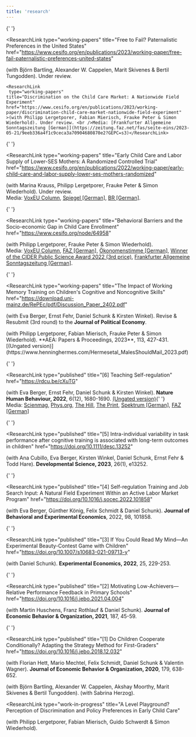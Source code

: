 ```yaml
---
title: 'research'
---
```



<ResearchSection title='Working Papers'>

{' '}

<ResearchLink
  type="working-papers"
  title="Free to Fail? Paternalistic Preferences in the United States"
  href="https://www.cesifo.org/en/publications/2023/working-paper/free-fail-paternalistic-preferences-united-states"
>
  (with Björn Bartling, Alexander W. Cappelen, Marit Skivenes & Bertil
  Tungodden). Under review.
</ResearchLink>

    <ResearchLink
     type="working-papers"
    title="Discrimination on the Child Care Market: A Nationwide Field Experiment"
    href="https://www.cesifo.org/en/publications/2023/working-paper/discrimination-child-care-market-nationwide-field-experiment"
    >(with Philipp Lergetporer, Fabian Mierisch, Frauke Peter & Simon Wiederhold). Under review. <br />Media: [Frankfurter Allgemeine Sonntagszeitung [German]](https://zeitung.faz.net/fas/seite-eins/2023-05-21/9eeb336a4f1c9ceca3a70904680870e2?GEPC=s3)</ResearchLink>

{' '}

<ResearchLink
  type="working-papers"
  title="Early Child Care and Labor Supply of Lower-SES Mothers: A Randomized Controlled Trial"
  href="https://www.cesifo.org/en/publications/2022/working-paper/early-child-care-and-labor-supply-lower-ses-mothers-randomized"
>
  (with Marina Krauss, Philipp Lergetporer, Frauke Peter & Simon Wiederhold).
  Under review.<br />
  Media: [VoxEU
  Column](https://cepr.org/voxeu/columns/how-early-childcare-can-boost-labour-market-success-lower-educated-mothers?utm_source=dlvr.it&utm_medium=twitter),
  [Spiegel
  [German]](https://www.spiegel.de/panorama/bildung/wie-bildungsferne-familien-besser-an-einen-kitaplatz-kommen-und-wie-sie-davon-profitieren-a-d907b0f5-ea2c-417a-bdfe-3b661973472f?utm_source=dlvr.it&utm_medium=twitter#ref=rss),
  [BR
  [German]](https://www.br.de/nachrichten/wissen/studie-wie-bildungsferne-familien-an-betreuungsplaetze-kommen,TXunstv).
</ResearchLink>

{' '}

<ResearchLink
  type="working-papers"
  title="Behavioral Barriers and the Socio-economic Gap in Child Care Enrollment"
  href="https://www.cesifo.org/node/64958"
>
  (with Philipp Lergetporer, Frauke Peter & Simon Wiederhold). <br />
  Media: [VoxEU Column](https://voxeu.org/article/socioeconomic-gap-childcare-enrolment),
  [FAZ [German]](https://www.faz.net/aktuell/wirtschaft/schlechte-chancen-fuer-bildungsferne-familien-auf-kitaplatz-17666862.html?premium=0xd8d0b86f2382d91e6d6d773e40c2f398&GEPC=s9),
  [Ökonomenstimme [German]](https://www.oekonomenstimme.org/articles/1903), [Winner
  of the CIDER Public Science Award 2022 (3rd price)](https://www.leibniz-bildung.de/en/cider/news/),
  [Frankfurter Allgemeine Sonntagszeitung [German]](https://zeitung.faz.net/fas/seite-eins/2023-05-21/9eeb336a4f1c9ceca3a70904680870e2?GEPC=s3).
</ResearchLink>

{' '}

<ResearchLink
  type="working-papers"
  title="The Impact of Working Memory Training on Children's Cognitive and Noncognitive Skills"
  href="https://download.uni-mainz.de/RePEc/pdf/Discussion_Paper_2402.pdf"
>
  (with Eva Berger, Ernst Fehr, Daniel Schunk & Kirsten Winkel). Revise &
  Resubmit (3rd round) to the **Journal of Political Economy**.
</ResearchLink>

</ResearchSection>

<ResearchSection title='Publications'>
  <ResearchLink
    type='published'
    title='[7] Males Should Mail? Gender Discrimination in Access to Child Care'
    href='https://www.aeaweb.org/articles?id=10.1257/pandp.20231060'
  >(with Philipp Lergetporer, Fabian Mierisch, Frauke Peter & Simon Wiederhold). **AEA: Papers & Proceedings, 2023**, 113, 427-431. [(Ungated version)](https://www.henninghermes.com/Hermesetal_MalesShouldMail_2023.pdf)</ResearchLink>

{' '}

<ResearchLink
  type="published"
  title="[6] Teaching Self-regulation"
  href="https://rdcu.be/cXuTG"
>
  (with Eva Berger, Ernst Fehr, Daniel Schunk & Kirsten Winkel). **Nature Human
  Behaviour, 2022**, 6(12), 1680-1690. [(Ungated
  version)](https://www.zora.uzh.ch/id/eprint/221751/7/Teaching_Self_Regulation_final_manuscript_NO_track_changes_with_figures_SG.pdf){' '}
  <br />  Media: [Scienmag](https://scienmag.com/early-self-regulation-boosts-childrens-educational-success/),
  [Phys.org](https://phys.org/news/2022-10-early-self-regulation-boosts-children-success.html),
  [The Hill](https://thehill.com/changing-america/enrichment/education/3698685-teaching-self-regulation-could-help-young-students-learn-better/),
  [The Print](https://theprint.in/feature/early-self-regulation-boosts-childrens-educational-success-study/1170703/),
  [Spektrum [German]](https://www.spektrum.de/news/paedagogik-schon-erstklaessler-koennen-ihre-selbstkontrolle-staerken/2090343),
  [FAZ [German]](https://www.faz.net/aktuell/rhein-main/region-und-hessen/selbstreguliertes-training-hilft-schon-erstklaesslern-18393250.html)
</ResearchLink>

{' '}

<ResearchLink
  type="published"
  title="[5] Intra-individual variability in task performance after cognitive training is associated with long-term outcomes in children"
  href="https://doi.org/10.1111/desc.13252"
>
  (with Ana Cubillo, Eva Berger, Kirsten Winkel, Daniel Schunk, Ernst Fehr &
  Todd Hare). **Developmental Science, 2023**, 26(1), e13252.
</ResearchLink>

{' '}

<ResearchLink
  type="published"
  title="[4] Self-regulation Training and Job Search Input: A Natural Field Experiment Within an Active Labor Market Program"
  href="https://doi.org/10.1016/j.socec.2022.101858"
>
  (with Eva Berger, Günther König, Felix Schmidt & Daniel Schunk). **Journal of
  Behavioral and Experimental Economics**, 2022, 98, 101858.
</ResearchLink>

{' '}

<ResearchLink
  type="published"
  title="[3] If You Could Read My Mind—An Experimental Beauty-Contest Game with Children"
  href="https://doi.org/10.1007/s10683-021-09713-y"
>
  (with Daniel Schunk). **Experimental Economics, 2022**, 25, 229-253.
</ResearchLink>

{' '}

<ResearchLink
  type="published"
  title="[2] Motivating Low-Achievers—Relative Performance Feedback in Primary Schools"
  href="https://doi.org/10.1016/j.jebo.2021.04.004"
>
  (with Martin Huschens, Franz Rothlauf & Daniel Schunk). **Journal of Economic
  Behavior & Organization, 2021**, 187, 45-59.
</ResearchLink>

{' '}

<ResearchLink
  type="published"
  title="[1] Do Children Cooperate Conditionally? Adapting the Strategy Method for First-Graders"
  href="https://doi.org/10.1016/j.jebo.2018.12.032"
>
  (with Florian Hett, Mario Mechtel, Felix Schmidt, Daniel Schunk & Valentin
  Wagner). **Journal of Economic Behavior & Organization, 2020**, 179, 638-652.
</ResearchLink>

</ResearchSection>

<ResearchSection title='Work in Progress'>

<ResearchLink type="work-in-progress" title="Paternalism across the World">
  (with Björn Bartling, Alexander W. Cappelen, Akshay Moorthy, Marit Skivenes &
  Bertil Tungodden).
</ResearchLink>
<ResearchLink
  type="work-in-progress"
  title="How School Matching Designs Affect Inequality: Experimental Evidence"
>
  (with Sabrina Herzog).
</ResearchLink>

<ResearchLink
  type="work-in-progress"
  title="A Level Playground? Perception of Discrimination and Policy Preferences in Early Child Care"
>
  (with Philipp Lergetporer, Fabian Mierisch, Guido Schwerdt & Simon
  Wiederhold).
</ResearchLink>

</ResearchSection>

